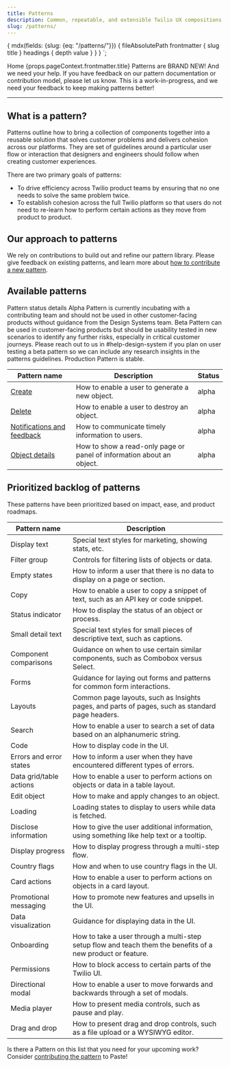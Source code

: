 ```yaml
---
title: Patterns
description: Common, repeatable, and extensible Twilio UX compositions that you can use to solve product and UI problems.
slug: /patterns/
---
```



  {
    mdx(fields: {slug: {eq: "/patterns/"}}) {
      fileAbsolutePath
      frontmatter {
        slug
        title
      }
      headings {
        depth
        value
      }
    }
  }
`;

<content>

  <Breadcrumb>
    <BreadcrumbItem to="/">Home</BreadcrumbItem>
  </Breadcrumb>
  <Heading as="h1" variant="heading10">{props.pageContext.frontmatter.title}</Heading>

<Callout variant="warning">
  <CalloutTitle>
    Patterns are BRAND NEW! And we need your help.
  </CalloutTitle>
  <CalloutText>
    If you have feedback on our pattern documentation or contribution model,
    please <Anchor href="https://forms.gle/BzeekGGXd2uL6U7Z9">let us know</Anchor>. This is a work-in-progress, and we need your feedback to keep making patterns better!
  </CalloutText>
</Callout>

</content>

---

<contentwrapper>

<content>

## What is a pattern?

Patterns outline how to bring a collection of components together into a reusable solution that solves customer problems and delivers cohesion across our platforms. They are set of guidelines around a particular user flow or interaction that designers and engineers should follow when creating customer experiences.

There are two primary goals of patterns:
- To drive efficiency across Twilio product teams by ensuring that no one needs to solve the same problem twice.
- To establish cohesion across the full Twilio platform so that users do not need to re-learn how to perform certain actions as they move from product to product.

## Our approach to patterns

We rely on contributions to build out and refine our pattern library. Please give feedback on existing patterns, and learn more about [how to contribute a new pattern](/patterns/contribute).

<Separator orientation="horizontal" verticalSpacing="space100" />

## Available patterns

<Box marginBottom="space60">
<Card>
  <Heading as="h4" variant="heading40">
    Pattern status details
  </Heading>
  <Heading as="h5" variant="heading50">
    Alpha
  </Heading>
  <Text as="p" marginBottom="space50">
    Pattern is currently incubating with a contributing team and should not be used in other customer-facing products without guidance from the Design Systems team.
  </Text>
  <Heading as="h5" variant="heading50">
    Beta
  </Heading>
  <Text as="p" marginBottom="space30">
    Pattern can be used in customer-facing products but should be usability tested in new scenarios to identify any further risks, especially in critical customer journeys.
  </Text>
  <Text as="p" marginBottom="space50" fontStyle="italic">
    Please reach out to us in #help-design-system if you plan on user testing a beta pattern so we can include any research insights in the patterns guidelines.
  </Text>
  <Heading as="h5" variant="heading50">
    Production
  </Heading>
  <Text as="p">
    Pattern is stable.
  </Text>
</Card>
</Box>

| Pattern name                                           | Description | Status |
|--------------------------------------------------------|-------------|--------|
| [Create](/patterns/create)                             | How to enable a user to generate a new object. | alpha |
| [Delete](/patterns/delete)                             | How to enable a user to destroy an object. | alpha |
| [Notifications and feedback](/patterns/notifications)  | How to communicate timely information to users. | alpha |
| [Object details](/patterns/object-details)             | How to show a read-only page or panel of information about an object. | alpha |

<Separator orientation="horizontal" verticalSpacing="space100" />

## Prioritized backlog of patterns

These patterns have been prioritized based on impact, ease, and product roadmaps.

| Pattern name              | Description |
|---------------------------|-------------|
| Display text              | Special text styles for marketing, showing stats, etc. |
| Filter group              | Controls for filtering lists of objects or data. |
| Empty states              | How to inform a user that there is no data to display on a page or section. |
| Copy                      | How to enable a user to copy a snippet of text, such as an API key or code snippet. |
| Status indicator          | How to display the status of an object or process. |
| Small detail text         | Special text styles for small pieces of descriptive text, such as captions. |
| Component comparisons     | Guidance on when to use certain similar components, such as Combobox versus Select. |
| Forms                     | Guidance for laying out forms and patterns for common form interactions. |
| Layouts                   | Common page layouts, such as Insights pages, and parts of pages, such as standard page headers. |
| Search                    | How to enable a user to search a set of data based on an alphanumeric string. |
| Code                      | How to display code in the UI. |
| Errors and error states   | How to inform a user when they have encountered different types of errors. |
| Data grid/table actions   | How to enable a user to perform actions on objects or data in a table layout. |
| Edit object               | How to make and apply changes to an object. |
| Loading                   | Loading states to display to users while data is fetched. |
| Disclose information      | How to give the user additional information, using something like help text or a tooltip. |
| Display progress          | How to display progress through a multi-step flow. |
| Country flags             | How and when to use country flags in the UI. |
| Card actions              | How to enable a user to perform actions on objects in a card layout. |
| Promotional messaging     | How to promote new features and upsells in the UI. |
| Data visualization        | Guidance for displaying data in the UI. |
| Onboarding                | How to take a user through a multi-step setup flow and teach them the benefits of a new product or feature. |
| Permissions               | How to block access to certain parts of the Twilio UI. |
| Directional modal         | How to enable a user to move forwards and backwards through a set of modals. |
| Media player              | How to present media controls, such as pause and play. |
| Drag and drop             | How to present drag and drop controls, such as a file upload or a WYSIWYG editor. |

Is there a Pattern on this list that you need for your upcoming work? Consider [contributing the pattern](patterns/contribute) to Paste!

</content>

</contentwrapper>
